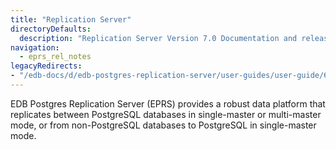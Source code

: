 ```yaml
---
title: "Replication Server"
directoryDefaults:
  description: "Replication Server Version 7.0 Documentation and release notes. Replication between PostgreSQL databases in single-master or multi-master mode to achieve high availability."
navigation: 
  - eprs_rel_notes
legacyRedirects:
- "/edb-docs/d/edb-postgres-replication-server/user-guides/user-guide/6.2/toc.html"
---
```


EDB Postgres Replication Server (EPRS) provides a robust data platform that replicates between PostgreSQL databases
in single-master or multi-master mode, or from non-PostgreSQL databases to PostgreSQL in single-master mode.
